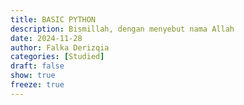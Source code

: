 ```yaml
---
title: BASIC PYTHON
description: Bismillah, dengan menyebut nama Allah
date: 2024-11-28
author: Falka Derizqia
categories: [Studied]
draft: false
show: true
freeze: true
---
```


